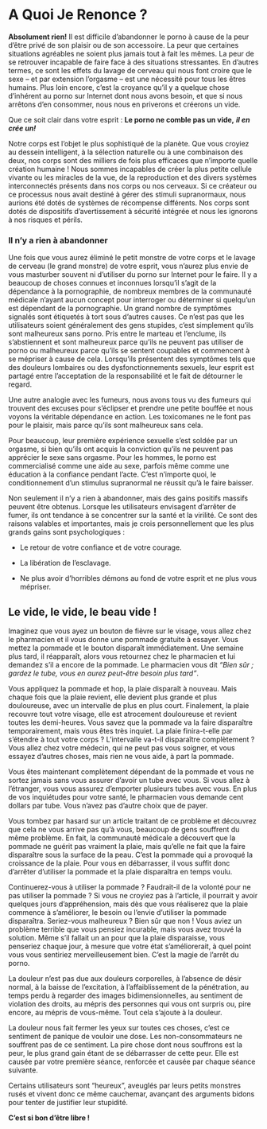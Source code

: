 # A Quoi Je Renonce ?

**Absolument rien!** Il est difficile d'abandonner le porno à cause de la peur d'être privé de son plaisir ou de son accessoire. La peur que certaines situations agréables ne soient plus jamais tout à fait les mêmes. La peur de se retrouver incapable de faire face à des situations stressantes. En d'autres termes, ce sont les effets du lavage de cerveau qui nous font croire que le sexe -- et par extension l'orgasme -- est une nécessité pour tous les êtres humains. Plus loin encore, c'est la croyance qu'il y a quelque chose d'inhérent au porno sur Internet dont nous avons besoin, et que si nous arrêtons d'en consommer, nous nous en priverons et créerons un vide.

Que ce soit clair dans votre esprit : **Le porno ne comble pas un vide,** ***il en crée un!***

Notre corps est l'objet le plus sophistiqué de la planète. Que vous croyiez au dessein intelligent, à la sélection naturelle ou à une combinaison des deux, nos corps sont des milliers de fois plus efficaces que n'importe quelle création humaine ! Nous sommes incapables de créer la plus petite cellule vivante ou les miracles de la vue, de la reproduction et des divers systèmes interconnectés présents dans nos corps ou nos cerveaux. Si ce créateur ou ce processus nous avait destiné à gérer des stimuli supranormaux, nous aurions été dotés de systèmes de récompense différents. Nos corps sont dotés de dispositifs d'avertissement à sécurité intégrée et nous les ignorons à nos risques et périls.

### Il n'y a rien à abandonner

Une fois que vous aurez éliminé le petit monstre de votre corps et le lavage de cerveau (le grand monstre) de votre esprit, vous n'aurez plus envie de vous masturber souvent ni d'utiliser du porno sur Internet pour le faire. Il y a beaucoup de choses connues et inconnues lorsqu'il s'agit de la dépendance à la pornographie, de nombreux membres de la communauté médicale n'ayant aucun concept pour interroger ou déterminer si quelqu'un est dépendant de la pornographie. Un grand nombre de symptômes signalés sont étiquetés à tort sous d'autres causes. Ce n'est pas que les utilisateurs soient généralement des gens stupides, c'est simplement qu'ils sont malheureux sans porno. Pris entre le marteau et l'enclume, ils s'abstiennent et sont malheureux parce qu'ils ne peuvent pas utiliser de porno ou malheureux parce qu'ils se sentent coupables et commencent à se mépriser à cause de cela. Lorsqu'ils présentent des symptômes tels que des douleurs lombaires ou des dysfonctionnements sexuels, leur esprit est partagé entre l'acceptation de la responsabilité et le fait de détourner le regard.

Une autre analogie avec les fumeurs, nous avons tous vu des fumeurs qui trouvent des excuses pour s'éclipser et prendre une petite bouffée et nous voyons la véritable dépendance en action. Les toxicomanes ne le font pas pour le plaisir, mais parce qu'ils sont malheureux sans cela.

Pour beaucoup, leur première expérience sexuelle s'est soldée par un orgasme, si bien qu'ils ont acquis la conviction qu'ils ne peuvent pas apprécier le sexe sans orgasme. Pour les hommes, le porno est commercialisé comme une aide au sexe, parfois même comme une éducation à la confiance pendant l'acte. C'est n'importe quoi, le conditionnement d'un stimulus supranormal ne réussit qu'à le faire baisser.

Non seulement il n'y a rien à abandonner, mais des gains positifs massifs peuvent être obtenus. Lorsque les utilisateurs envisagent d'arrêter de fumer, ils ont tendance à se concentrer sur la santé et la virilité. Ce sont des raisons valables et importantes, mais je crois personnellement que les plus grands gains sont psychologiques :

- Le retour de votre confiance et de votre courage.

- La libération de l'esclavage.

- Ne plus avoir d'horribles démons au fond de votre esprit et ne plus vous mépriser.

## Le vide, le vide, le beau vide !

Imaginez que vous ayez un bouton de fièvre sur le visage, vous allez chez le pharmacien et il vous donne une pommade gratuite à essayer. Vous mettez la pommade et le bouton disparaît immédiatement. Une semaine plus tard, il réapparaît, alors vous retournez chez le pharmacien et lui demandez s'il a encore de la pommade. Le pharmacien vous dit *"Bien sûr ; gardez le tube, vous en aurez peut-être besoin plus tard "*.

Vous appliquez la pommade et hop, la plaie disparaît à nouveau. Mais chaque fois que la plaie revient, elle devient plus grande et plus douloureuse, avec un intervalle de plus en plus court. Finalement, la plaie recouvre tout votre visage, elle est atrocement douloureuse et revient toutes les demi-heures. Vous savez que la pommade va la faire disparaître temporairement, mais vous êtes très inquiet. La plaie finira-t-elle par s'étendre à tout votre corps ? L'intervalle va-t-il disparaître complètement ? Vous allez chez votre médecin, qui ne peut pas vous soigner, et vous essayez d'autres choses, mais rien ne vous aide, à part la pommade.

Vous êtes maintenant complètement dépendant de la pommade et vous ne sortez jamais sans vous assurer d'avoir un tube avec vous. Si vous allez à l'étranger, vous vous assurez d'emporter plusieurs tubes avec vous. En plus de vos inquiétudes pour votre santé, le pharmacien vous demande cent dollars par tube. Vous n'avez pas d'autre choix que de payer.

Vous tombez par hasard sur un article traitant de ce problème et découvrez que cela ne vous arrive pas qu'à vous, beaucoup de gens souffrent du même problème. En fait, la communauté médicale a découvert que la pommade ne guérit pas vraiment la plaie, mais qu'elle ne fait que la faire disparaître sous la surface de la peau. C'est la pommade qui a provoqué la croissance de la plaie. Pour vous en débarrasser, il vous suffit donc d'arrêter d'utiliser la pommade et la plaie disparaîtra en temps voulu.

Continuerez-vous à utiliser la pommade ? Faudrait-il de la volonté pour ne pas utiliser la pommade ? Si vous ne croyiez pas à l'article, il pourrait y avoir quelques jours d'appréhension, mais dès que vous réaliserez que la plaie commence à s'améliorer, le besoin ou l'envie d'utiliser la pommade disparaîtra. Seriez-vous malheureux ? Bien sûr que non ! Vous aviez un problème terrible que vous pensiez incurable, mais vous avez trouvé la solution. Même s'il fallait un an pour que la plaie disparaisse, vous penseriez chaque jour, à mesure que votre état s'améliorerait, à quel point vous vous sentiriez merveilleusement bien. C'est la magie de l'arrêt du porno.

La douleur n'est pas due aux douleurs corporelles, à l'absence de désir normal, à la baisse de l'excitation, à l'affaiblissement de la pénétration, au temps perdu à regarder des images bidimensionnelles, au sentiment de violation des droits, au mépris des personnes qui vous ont surpris ou, pire encore, au mépris de vous-même. Tout cela s'ajoute à la douleur.

La douleur nous fait fermer les yeux sur toutes ces choses, c'est ce sentiment de panique de vouloir une dose. Les non-consommateurs ne souffrent pas de ce sentiment. La pire chose dont nous souffrons est la peur, le plus grand gain étant de se débarrasser de cette peur. Elle est causée par votre première séance, renforcée et causée par chaque séance suivante.

Certains utilisateurs sont "heureux", aveuglés par leurs petits monstres rusés et vivent donc ce même cauchemar, avançant des arguments bidons pour tenter de justifier leur stupidité.

**C'est si bon d'être libre !**

